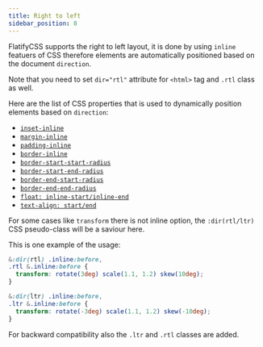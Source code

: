 ```yaml
---
title: Right to left
sidebar_position: 8
---
```


FlatifyCSS supports the right to left layout, it is done by using `inline` featuers of CSS therefore elements are automatically positioned based on the document `direction`.

Note that you need to set `dir="rtl"` attribute for `<html>` tag and `.rtl` class as well.

Here are the list of CSS properties that is used to dynamically position elements based on `direction`:

- [`inset-inline`](https://developer.mozilla.org/en-US/docs/Web/CSS/inset-inline)
- [`margin-inline`](https://developer.mozilla.org/en-US/docs/Web/CSS/margin-inline)
- [`padding-inline`](https://developer.mozilla.org/en-US/docs/Web/CSS/padding-inline)
- [`border-inline`](https://developer.mozilla.org/en-US/docs/Web/CSS/border-inline)
- [`border-start-start-radius`](https://developer.mozilla.org/en-US/docs/Web/CSS/border-start-start-radius)
- [`border-start-end-radius`](https://developer.mozilla.org/en-US/docs/Web/CSS/border-start-end-radius)
- [`border-end-start-radius`](https://developer.mozilla.org/en-US/docs/Web/CSS/border-end-start-radius)
- [`border-end-end-radius`](https://developer.mozilla.org/en-US/docs/Web/CSS/border-end-end-radius)
- [`float: inline-start/inline-end`](https://developer.mozilla.org/en-US/docs/Web/CSS/float#syntax)
- [`text-align: start/end`](https://developer.mozilla.org/en-US/docs/Web/CSS/text-align#syntax)

For some cases like `transform` there is not inline option, the `:dir(rtl/ltr)` CSS pseudo-class will be a saviour here.

This is one example of the usage:

```scss
&:dir(rtl) .inline:before,
.rtl &.inline:before {
  transform: rotate(3deg) scale(1.1, 1.2) skew(10deg);
}

&:dir(ltr) .inline:before,
.ltr &.inline:before {
  transform: rotate(-3deg) scale(1.1, 1.2) skew(-10deg);
}
```

For backward compatibility also the `.ltr` and `.rtl` classes are added.
